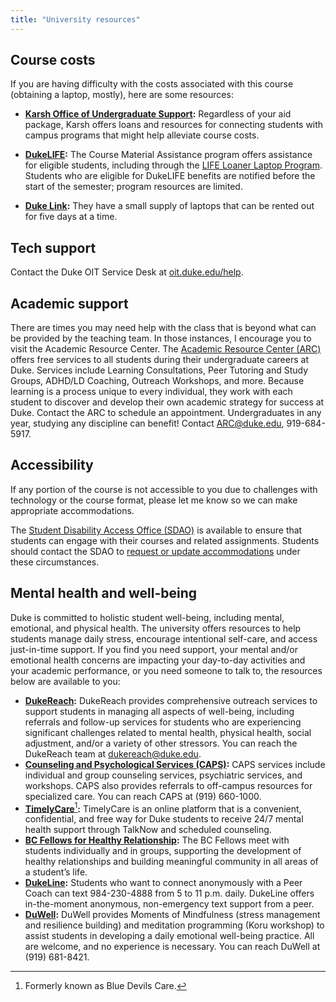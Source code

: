 ```yaml
---
title: "University resources"
---
```


## Course costs

If you are having difficulty with the costs associated with this course (obtaining a laptop, mostly), here are some resources:

-   [**Karsh Office of Undergraduate Support**](https://financialaid.duke.edu/)**:** Regardless of your aid package, Karsh offers loans and resources for connecting students with campus programs that might help alleviate course costs.

-   [**DukeLIFE**](https://dukelife.duke.edu/programs/course-materials-assistance/)**:** The Course Material Assistance program offers assistance for eligible students, including through the [LIFE Loaner Laptop Program](https://dukelife.duke.edu/academic-support/loaner-laptop-program/).
    Students who are eligible for DukeLIFE benefits are notified before the start of the semester; program resources are limited.

-   [**Duke Link**](https://link.duke.edu/)**:** They have a small supply of laptops that can be rented out for five days at a time.

## Tech support

Contact the Duke OIT Service Desk at [oit.duke.edu/help](https://oit.duke.edu/help).

## Academic support

There are times you may need help with the class that is beyond what can be provided by the teaching team. In those instances, I encourage you to visit the Academic Resource Center. The [Academic Resource Center (ARC)](https://arc.duke.edu) offers free services to all students during their undergraduate careers at Duke. Services include Learning Consultations, Peer Tutoring and Study Groups, ADHD/LD Coaching, Outreach Workshops, and more. Because learning is a process unique to every individual, they work with each student to discover and develop their own academic strategy for success at Duke. Contact the ARC to schedule an appointment. Undergraduates in any year, studying any discipline can benefit! Contact [ARC\@duke.edu](mailto:arc@duke.edu), 919-684-5917.

## Accessibility

If any portion of the course is not accessible to you due to challenges with technology or the course format, please let me know so we can make appropriate accommodations.

The [Student Disability Access Office (SDAO)](https://access.duke.edu/students) is available to ensure that students can engage with their courses and related assignments.
Students should contact the SDAO to [request or update accommodations](https://access.duke.edu/requests) under these circumstances.

## Mental health and well-being

Duke is committed to holistic student well-being, including mental, emotional, and physical health. The university offers resources to help students manage daily stress, encourage intentional self-care, and access just-in-time support. If you find you need support, your mental and/or emotional health concerns are impacting your day-to-day activities and your academic performance, or you need someone to talk to, the resources below are available to you:

-   [**DukeReach**](https://students.duke.edu/wellness/dukereach/)**:** DukeReach provides comprehensive outreach services to support students in managing all aspects of well-being, including referrals and follow-up services for students who are experiencing significant challenges related to mental health, physical health, social adjustment, and/or a variety of other stressors. You can reach the DukeReach team at [dukereach\@duke.edu](mailto:dukereach@duke.edu).
-   [**Counseling and Psychological Services (CAPS)**](https://students.duke.edu/wellness/caps/)**:** CAPS services include individual and group counseling services, psychiatric services, and workshops. CAPS also provides referrals to off-campus resources for specialized care. You can reach CAPS at (919) 660-1000.
-   [**TimelyCare**](https://Timelycare.com/bluedevils)[^1]**:** TimelyCare is an online platform that is a convenient, confidential, and free way for Duke students to receive 24/7 mental health support through TalkNow and scheduled counseling.
-   [**BC Fellows for Healthy Relationship**](https://students.duke.edu/wellness/duwell/sexualhealth/balthrop-cassidy-fellowship/)**:** The BC Fellows meet with students individually and in groups, supporting the development of healthy relationships and building meaningful community in all areas of a student’s life.
-   [**DukeLine**](https://sites.duke.edu/dukeline/)**:** Students who want to connect anonymously with a Peer Coach can text 984-230-4888 from 5 to 11 p.m. daily. DukeLine offers in-the-moment anonymous, non-emergency text support from a peer.
-   [**DuWell**](https://students.duke.edu/wellness/duwell/)**:** DuWell provides Moments of Mindfulness (stress management and resilience building) and meditation programming (Koru workshop) to assist students in developing a daily emotional well-being practice. All are welcome, and no experience is necessary. You can reach DuWell at (919) 681-8421.

[^1]: Formerly known as Blue Devils Care.